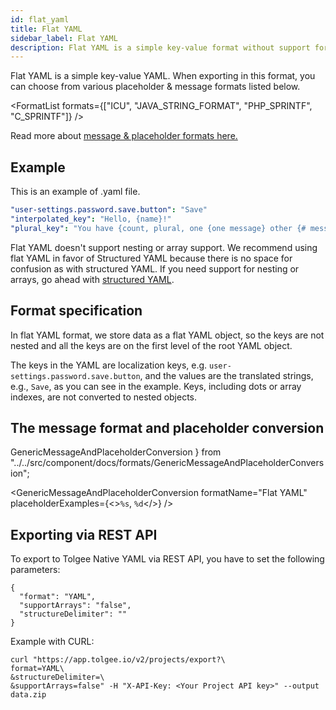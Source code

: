 ```yaml
---
id: flat_yaml
title: Flat YAML
sidebar_label: Flat YAML
description: Flat YAML is a simple key-value format without support for nesting or arrays
---
```

Flat YAML is a simple key-value YAML. When exporting in this format, you can choose from various placeholder & message formats listed below.


<FormatList formats={["ICU", "JAVA_STRING_FORMAT", "PHP_SPRINTF", "C_SPRINTF"]} />

Read more about [message & placeholder formats here.](./message_placeholder_format.mdx)

## Example

This is an example of .yaml file.

```yaml title="en.yaml"
"user-settings.password.save.button": "Save"
"interpolated_key": "Hello, {name}!"
"plural_key": "You have {count, plural, one {one message} other {# messages}}."
```

Flat YAML doesn't support nesting or array support. We recommend using flat YAML in favor of
Structured YAML because there is no space for confusion as with structured YAML.
If you need support for nesting or arrays, go ahead with [structured YAML](structured_yaml.mdx).

## Format specification

In flat YAML format, we store data as a flat YAML object, so the keys are not nested and all the keys
are on the first level of the root YAML object.

The keys in the YAML are localization keys, e.g.
`user-settings.password.save.button`, and the values are the translated strings, e.g.,
`Save`, as you can see in the example. Keys, including dots or array indexes, are not converted to nested objects.

## The message format and placeholder conversion
  GenericMessageAndPlaceholderConversion
} from "../../src/component/docs/formats/GenericMessageAndPlaceholderConversion";

<GenericMessageAndPlaceholderConversion formatName="Flat YAML"
                                        placeholderExamples={<><code>%s</code>, <code>%d</code></>} />

## Exporting via REST API

To export to Tolgee Native YAML via REST API, you have to set the following parameters:

```
{
  "format": "YAML",
  "supportArrays": "false",
  "structureDelimiter": ""
}
```

Example with CURL:
```
curl "https://app.tolgee.io/v2/projects/export?\
format=YAML\
&structureDelimiter=\
&supportArrays=false" -H "X-API-Key: <Your Project API key>" --output data.zip
```


<Importing />
